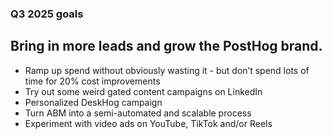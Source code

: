 ### Q3 2025 goals

## Bring in more leads and grow the PostHog brand.

- Ramp up spend without obviously wasting it - but don’t spend lots of time for 20% cost improvements
- Try out some weird gated content campaigns on LinkedIn
- Personalized DeskHog campaign
- Turn ABM into a semi-automated and scalable process
- Experiment with video ads on YouTube, TikTok and/or Reels
